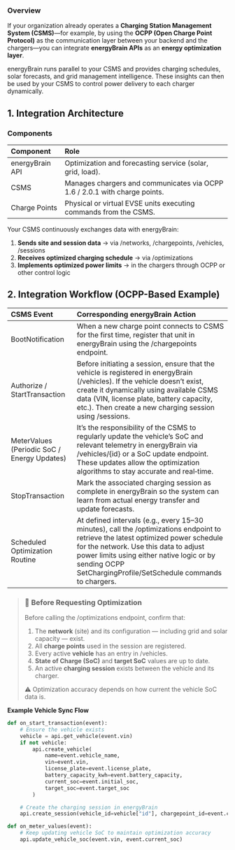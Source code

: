 ### Overview

If your organization already operates a **Charging Station Management System (CSMS)**—for example, by using the **OCPP (Open Charge Point Protocol)** as the communication layer between your backend and the chargers—you can integrate **energyBrain APIs** as an **energy optimization layer**.

energyBrain runs parallel to your CSMS and provides charging schedules, solar forecasts, and grid management intelligence. These insights can then be used by your CSMS to control power delivery to each charger dynamically.

## 1. Integration Architecture

### Components

| **Component**   | **Role**                                                                   |
| :-------------- | :------------------------------------------------------------------------- |
| energyBrain API | Optimization and forecasting service (solar, grid, load).                  |
| CSMS            | Manages chargers and communicates via OCPP 1.6 / 2.0.1 with charge points. |
| Charge Points   | Physical or virtual EVSE units executing commands from the CSMS.           |

Your CSMS continuously exchanges data with energyBrain:

1. **Sends site and session data** → via /networks, /chargepoints, /vehicles, /sessions
2. **Receives optimized charging schedule** → via /optimizations
3. **Implements optimized power limits** → in the chargers through OCPP or other control logic

## 2. Integration Workflow (OCPP-Based Example)

| **CSMS Event**                              | **Corresponding energyBrain Action**                                                                                                                                                                                                                                                       |
| :------------------------------------------ | :----------------------------------------------------------------------------------------------------------------------------------------------------------------------------------------------------------------------------------------------------------------------------------------- |
| BootNotification                            | When a new charge point connects to CSMS for the first time, register that unit in energyBrain using the /chargepoints endpoint.                                                                                                                                                           |
| Authorize / StartTransaction                | Before initiating a session, ensure that the vehicle is registered in energyBrain (/vehicles). If the vehicle doesn’t exist, create it dynamically using available CSMS data (VIN, license plate, battery capacity, etc.). Then create a new charging session using /sessions.             |
| MeterValues (Periodic SoC / Energy Updates) | It’s the responsibility of the CSMS to regularly update the vehicle’s SoC and relevant telemetry in energyBrain via /vehicles/{id} or a SoC update endpoint. These updates allow the optimization algorithms to stay accurate and real‑time.                                               |
| StopTransaction                             | Mark the associated charging session as complete in energyBrain so the system can learn from actual energy transfer and update forecasts.                                                                                                                                                  |
| Scheduled Optimization Routine              | At defined intervals (e.g., every 15–30 minutes), call the /optimizations endpoint to retrieve the latest optimized power schedule for the network. Use this data to adjust power limits using either native logic or by sending OCPP SetChargingProfile/SetSchedule commands to chargers. |

> ### 🔑 Before Requesting Optimization
>
> Before calling the /optimizations endpoint, confirm that:
>
> 1. The **network** (site) and its configuration — including grid and solar capacity — exist.
> 2. All **charge points** used in the session are registered.
> 3. Every active **vehicle** has an entry in /vehicles.
> 4. **State of Charge (SoC)** and **target SoC** values are up to date.
> 5. An active **charging session** exists between the vehicle and its charger.
>
> ⚠️ Optimization accuracy depends on how current the vehicle SoC data is.

**Example Vehicle Sync Flow**

```python index.py
def on_start_transaction(event):
    # Ensure the vehicle exists
    vehicle = api.get_vehicle(event.vin)
    if not vehicle:
        api.create_vehicle(
            name=event.vehicle_name,
            vin=event.vin,
            license_plate=event.license_plate,
            battery_capacity_kwh=event.battery_capacity,
            current_soc=event.initial_soc,
            target_soc=event.target_soc
        )

    # Create the charging session in energyBrain
    api.create_session(vehicle_id=vehicle["id"], chargepoint_id=event.cp_id)

def on_meter_values(event):
    # Keep updating vehicle SoC to maintain optimization accuracy
    api.update_vehicle_soc(event.vin, event.current_soc)
```